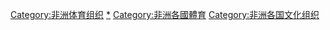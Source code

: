 {{Categories by country|nocat}}

[[Category:非洲体育组织|Category:非洲体育组织]]
[[Category:各国体育组织|*]]
[[Category:非洲各國體育|Category:非洲各國體育]]
[[Category:非洲各国文化组织|Category:非洲各国文化组织]]